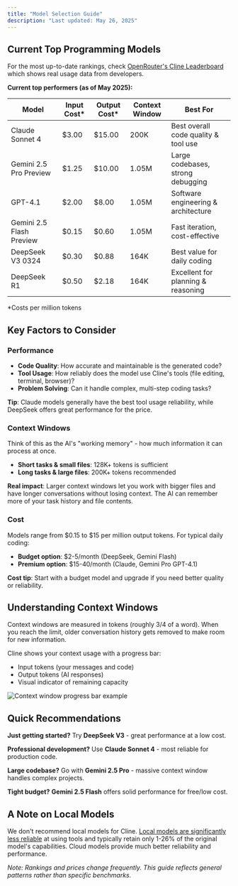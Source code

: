 ```yaml
---
title: "Model Selection Guide"
description: "Last updated: May 26, 2025"
---
```


## Current Top Programming Models

For the most up-to-date rankings, check [OpenRouter's Cline Leaderboard](https://openrouter.ai/apps?url=https%3A%2F%2Fcline.bot%2F) which shows real usage data from developers.

**Current top performers (as of May 2025):**

| Model                    | Input Cost\* | Output Cost\* | Context Window | Best For                             |
| ------------------------ | ------------ | ------------- | -------------- | ------------------------------------ |
| Claude Sonnet 4          | $3.00        | $15.00        | 200K           | Best overall code quality & tool use |
| Gemini 2.5 Pro Preview   | $1.25        | $10.00        | 1.05M          | Large codebases, strong debugging    |
| GPT-4.1                  | $2.00        | $8.00         | 1.05M          | Software engineering & architecture  |
| Gemini 2.5 Flash Preview | $0.15        | $0.60         | 1.05M          | Fast iteration, cost-effective       |
| DeepSeek V3 0324         | $0.30        | $0.88         | 164K           | Best value for daily coding          |
| DeepSeek R1              | $0.50        | $2.18         | 164K           | Excellent for planning & reasoning   |

\*Costs per million tokens

## Key Factors to Consider

### Performance

-   **Code Quality**: How accurate and maintainable is the generated code?
-   **Tool Usage**: How reliably does the model use Cline's tools (file editing, terminal, browser)?
-   **Problem Solving**: Can it handle complex, multi-step coding tasks?

**Tip**: Claude models generally have the best tool usage reliability, while DeepSeek offers great performance for the price.

### Context Windows

Think of this as the AI's "working memory" - how much information it can process at once.

-   **Short tasks & small files**: 128K+ tokens is sufficient
-   **Long tasks & large files**: 200K+ tokens recommended

**Real impact**: Larger context windows let you work with bigger files and have longer conversations without losing context. The AI can remember more of your task history and file contents.

### Cost

Models range from $0.15 to $15 per million output tokens. For typical daily coding:

-   **Budget option**: $2-5/month (DeepSeek, Gemini Flash)
-   **Premium option**: $15-40/month (Claude, Gemini Pro GPT-4.1)

**Cost tip**: Start with a budget model and upgrade if you need better quality or reliability.

## Understanding Context Windows

Context windows are measured in tokens (roughly 3/4 of a word). When you reach the limit, older conversation history gets removed to make room for new information.

Cline shows your context usage with a progress bar:

-   Input tokens (your messages and code)
-   Output tokens (AI responses)
-   Visual indicator of remaining capacity

<Frame caption="Visual representation of the context window usage in Cline">
	<img
		src="https://storage.googleapis.com/cline_public_images/docs/assets/image%20(11).png"
		alt="Context window progress bar example"
	/>
</Frame>

## Quick Recommendations

**Just getting started?** Try **DeepSeek V3** - great performance at a low cost.

**Professional development?** Use **Claude Sonnet 4** - most reliable for production code.

**Large codebase?** Go with **Gemini 2.5 Pro** - massive context window handles complex projects.

**Tight budget?** **Gemini 2.5 Flash** offers solid performance for free/low cost.

## A Note on Local Models

We don't recommend local models for Cline. [Local models are significantly less reliable](https://docs.cline.bot/running-models-locally/read-me-first) at using tools and typically retain only 1-26% of the original model's capabilities. Cloud models provide much better reliability and performance.

_Note: Rankings and prices change frequently. This guide reflects general patterns rather than specific benchmarks._
